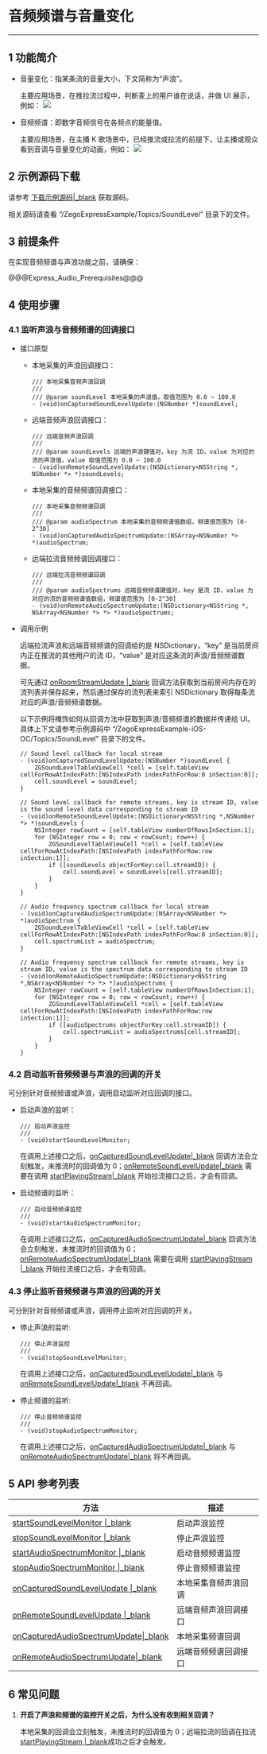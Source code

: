 # 音频频谱与音量变化

- - -

## 1 功能简介

- 音量变化：指某条流的音量大小，下文简称为“声浪”。
  
    主要应用场景，在推拉流过程中，判断麦上的用户谁在说话，并做 UI 展示，例如：
    <img src="/Pics/Android/ZegoLiveRoom/SoundLevel.png">

- 音频频谱：即数字音频信号在各频点的能量值。

    主要应用场景，在主播 K 歌场景中，已经推流或拉流的前提下，让主播或观众看到音调与音量变化的动画，例如：
    <img src="/Pics/Android/ZegoLiveRoom/FrequencySpectrum.png" >

## 2 示例源码下载

请参考 [下载示例源码\|_blank](#3126) 获取源码。

相关源码请查看 “/ZegoExpressExample/Topics/SoundLevel” 目录下的文件。


## 3 前提条件

在实现音频频谱与声浪功能之前，请确保：

@@@Express_Audio_Prerequisites@@@

## 4 使用步骤

### 4.1 监听声浪与音频频谱的回调接口

- 接口原型

    - 本地采集的声浪回调接口：

        ```objc
        /// 本地采集音频声浪回调
        ///
        /// @param soundLevel 本地采集的声浪值，取值范围为 0.0 ~ 100.0
        - (void)onCapturedSoundLevelUpdate:(NSNumber *)soundLevel;
        ```

    - 远端音频声浪回调接口：
    
        ```objc
        /// 远端音频声浪回调
        ///
        /// @param soundLevels 远端的声浪键值对，key 为流 ID，value 为对应的流的声浪值，value 取值范围为 0.0 ~ 100.0
        - (void)onRemoteSoundLevelUpdate:(NSDictionary<NSString *, NSNumber *> *)soundLevels;
        ```

    - 本地采集的音频频谱回调接口：

        ```objc
        /// 本地采集音频频谱回调
        ///
        /// @param audioSpectrum 本地采集的音频频谱值数组，频谱值范围为 [0-2^30]
        - (void)onCapturedAudioSpectrumUpdate:(NSArray<NSNumber *> *)audioSpectrum;
        ```

    - 远端拉流音频频谱回调接口：

        ```objc
        /// 远端拉流音频频谱回调
        ///
        /// @param audioSpectrums 远端音频频谱键值对，key 是流 ID，value 为对应的流的音频频谱值数组，频谱值范围为 [0-2^30]
        - (void)onRemoteAudioSpectrumUpdate:(NSDictionary<NSString *, NSArray<NSNumber *> *> *)audioSpectrums;
        ```

- 调用示例

    远端拉流声浪和远端音频频谱的回调给的是 NSDictionary，“key” 是当前房间内正在推流的其他用户的流 ID，“value” 是对应这条流的声浪/音频频谱数据。

    可先通过 [onRoomStreamUpdate \|_blank](/zh/api?doc=Express_Video_SDK_API~ObjectiveC~protocol~zego-event-handler#on-room-stream-update-stream-list-room-id) 回调方法获取到当前房间内存在的流列表并保存起来，然后通过保存的流列表来索引 NSDictionary 取得每条流对应的声浪/音频频谱数据。

    以下示例将掩饰如何从回调方法中获取到声浪/音频频谱的数据并传递给 UI。具体上下文请参考示例源码中 “/ZegoExpressExample-iOS-OC/Topics/SoundLevel” 目录下的文件。

    ```objc
    // Sound level callback for local stream
    - (void)onCapturedSoundLevelUpdate:(NSNumber *)soundLevel {
        ZGSoundLevelTableViewCell *cell = [self.tableView cellForRowAtIndexPath:[NSIndexPath indexPathForRow:0 inSection:0]];
        cell.soundLevel = soundLevel;
    }

    // Sound level callback for remote streams, key is stream ID, value is the sound level data corresponding to stream ID
    - (void)onRemoteSoundLevelUpdate:(NSDictionary<NSString *,NSNumber *> *)soundLevels {
        NSInteger rowCount = [self.tableView numberOfRowsInSection:1];
        for (NSInteger row = 0; row < rowCount; row++) {
            ZGSoundLevelTableViewCell *cell = [self.tableView cellForRowAtIndexPath:[NSIndexPath indexPathForRow:row inSection:1]];
            if ([soundLevels objectForKey:cell.streamID]) {
                cell.soundLevel = soundLevels[cell.streamID];
            }
        }
    }

    // Audio frequency spectrum callback for local stream
    - (void)onCapturedAudioSpectrumUpdate:(NSArray<NSNumber *> *)audioSpectrum {
        ZGSoundLevelTableViewCell *cell = [self.tableView cellForRowAtIndexPath:[NSIndexPath indexPathForRow:0 inSection:0]];
        cell.spectrumList = audioSpectrum;
    }

    // Audio frequency spectrum callback for remote streams, key is stream ID, value is the spectrum data corresponding to stream ID
    - (void)onRemoteAudioSpectrumUpdate:(NSDictionary<NSString *,NSArray<NSNumber *> *> *)audioSpectrums {
        NSInteger rowCount = [self.tableView numberOfRowsInSection:1];
        for (NSInteger row = 0; row < rowCount; row++) {
            ZGSoundLevelTableViewCell *cell = [self.tableView cellForRowAtIndexPath:[NSIndexPath indexPathForRow:row inSection:1]];
            if ([audioSpectrums objectForKey:cell.streamID]) {
                cell.spectrumList = audioSpectrums[cell.streamID];
            }
        }
    }
    ```

### 4.2 启动监听音频频谱与声浪的回调的开关

可分别针对音频频谱或声浪，调用启动监听对应回调的接口。

- 启动声浪的监听：

    ```objc
    /// 启动声浪监控
    ///
    - (void)startSoundLevelMonitor;
    ```

    在调用上述接口之后，[onCapturedSoundLevelUpdate\|_blank](@onCapturedSoundLevelUpdate) 回调方法会立刻触发，未推流时的回调值为 0；[onRemoteSoundLevelUpdate\|_blank](@onRemoteSoundLevelUpdate) 需要在调用 [startPlayingStream\|_blank](/zh/api?doc=Express_Video_SDK_API~ObjectiveC~class~zego-express-engine#start-playing-stream-canvas) 开始拉流接口之后，才会有回调。

- 启动频谱的监听：

    ```objc
    /// 启动音频频谱监控
    ///
    - (void)startAudioSpectrumMonitor;
    ```

    在调用上述接口之后，[onCapturedAudioSpectrumUpdate\|_blank](@onCapturedAudioSpectrumUpdate) 回调方法会立刻触发，未推流时的回调值为 0；[onRemoteAudioSpectrumUpdate\|_blank](@onRemoteAudioSpectrumUpdate) 需要在调用 [startPlayingStream \|_blank](/zh/api?doc=Express_Video_SDK_API~ObjectiveC~class~zego-express-engine#start-playing-stream-canvas) 开始拉流接口之后，才会有回调。

### 4.3 停止监听音频频谱与声浪的回调的开关

可分别针对音频频谱或声浪，调用停止监听对应回调的开关。

- 停止声浪的监听:

    ```objc
    /// 停止声浪监控
    ///
    - (void)stopSoundLevelMonitor;
    ```

    在调用上述接口之后，[onCapturedSoundLevelUpdate\|_blank](@onCapturedSoundLevelUpdate) 与 [onRemoteSoundLevelUpdate\|_blank](@onRemoteSoundLevelUpdate) 不再回调。

- 停止频谱的监听:

    ```objc
    /// 停止音频频谱监控
    ///
    - (void)stopAudioSpectrumMonitor;
    ```

    在调用上述接口之后，[onCapturedAudioSpectrumUpdate\|_blank](@onCapturedAudioSpectrumUpdate) 与 [onRemoteAudioSpectrumUpdate\|_blank](@onRemoteAudioSpectrumUpdate) 将不再回调。

## 5 API 参考列表

| 方法 | 描述 |
|-------|--------|
| [startSoundLevelMonitor \|_blank](/zh/api?doc=Express_Video_SDK_API~ObjectiveC~class~zego-express-engine#start-sound-level-monitor) | 启动声浪监控 |
| [stopSoundLevelMonitor \|_blank](/zh/api?doc=Express_Video_SDK_API~ObjectiveC~class~zego-express-engine#stop-sound-level-monitor) | 停止声浪监控 |
| [startAudioSpectrumMonitor \|_blank](/zh/api?doc=Express_Video_SDK_API~ObjectiveC~class~zego-express-engine#start-audio-spectrum-monitor) | 启动音频频谱监控 |
| [stopAudioSpectrumMonitor \|_blank](/zh/api?doc=Express_Video_SDK_API~ObjectiveC~class~zego-express-engine#stop-audio-spectrum-monitor) | 停止音频频谱监控 |
| [onCapturedSoundLevelUpdate \|_blank](/zh/api?doc=Express_Video_SDK_API~ObjectiveC~protocol~zego-event-handler#on-captured-sound-level-update) | 本地采集音频声浪回调 |
| [onRemoteSoundLevelUpdate \|_blank](/zh/api?doc=Express_Video_SDK_API~ObjectiveC~protocol~zego-event-handler#on-remote-sound-level-update) | 远端音频声浪回调接口 |
| [onCapturedAudioSpectrumUpdate\|_blank](/zh/api?doc=Express_Video_SDK_API~ObjectiveC~protocol~zego-event-handler#on-captured-audio-spectrum-update) | 本地采集频谱回调 |
| [onRemoteAudioSpectrumUpdate\|_blank](/zh/api?doc=Express_Video_SDK_API~ObjectiveC~protocol~zego-event-handler#on-remote-audio-spectrum-update) | 远端音频频谱回调接口 |

## 6 常见问题

1. **开启了声浪和频谱的监控开关之后，为什么没有收到相关回调？**

    本地采集的回调会立刻触发，未推流时的回调值为 0；远端拉流的回调在拉流[startPlayingStream \|_blank](/zh/api?doc=Express_Video_SDK_API~ObjectiveC~class~zego-express-engine#start-playing-stream-canvas)成功之后才会触发。
